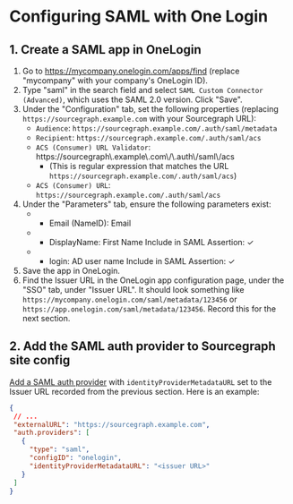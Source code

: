 # Configuring SAML with One Login

## 1. Create a SAML app in OneLogin

1. Go to https://mycompany.onelogin.com/apps/find (replace "mycompany" with your company's OneLogin
   ID).
1. Type "saml" in the search field and select `SAML Custom Connector (Advanced)`, which uses the SAML 2.0 version. Click "Save".
1. Under the "Configuration" tab, set the following properties (replacing `https://sourcegraph.example.com` with your Sourcegraph URL):
   * `Audience`:  `https://sourcegraph.example.com/.auth/saml/metadata`
   * `Recipient`: `https://sourcegraph.example.com/.auth/saml/acs`
   * `ACS (Consumer) URL Validator`: https://sourcegraph\\.example\\.com\\/\\.auth\\/saml\\/acs
     - (This is regular expression that matches the URL `https://sourcegraph.example.com/.auth/saml/acs`)
   * `ACS (Consumer) URL`: `https://sourcegraph.example.com/.auth/saml/acs`
2. Under the "Parameters" tab, ensure the following parameters exist:
   - * Email (NameID): Email
   - * DisplayName:    First Name         Include in SAML Assertion: ✓
   - * login:          AD user name       Include in SAML Assertion: ✓
3. Save the app in OneLogin.
4. Find the Issuer URL in the OneLogin app configuration page, under the "SSO" tab, under "Issuer
   URL". It should look something like `https://mycompany.onelogin.com/saml/metadata/123456` or
   `https://app.onelogin.com/saml/metadata/123456`. Record this for the next section.

## 2. Add the SAML auth provider to Sourcegraph site config

[Add a SAML auth provider](/admin/auth/saml/#add-a-saml-provider) with `identityProviderMetadataURL` set to the Issuer URL recorded from the previous section. Here is an example:

```json
{
 // ...
 "externalURL": "https://sourcegraph.example.com",
 "auth.providers": [
   {
     "type": "saml",
     "configID": "onelogin",
     "identityProviderMetadataURL": "<issuer URL>"
   }
 ]
}
```
